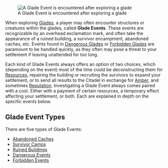 [[File:ATSgladeevent.PNG|thumb|A Glade Event is encountered after exploring a glade]]

When exploring [[Glades]], a player may often encounter structures or creatures within the glades, called '''Glade Events'''. These events are recognizable by an overhead exclamation mark, and often take the appearance of a ruined building, a survivor encampment, abandoned caches, etc. Events found in [[Dangerous Glades]] or [[Forbidden Glades]] are paramount to be handled quickly, as they often may pose a threat to your settlement if leaving unattended for too long.

Each kind of Glade Events always offers an option of two choices, which (depending on the event) most of the time could be deconstructing them for [[Resources]], repairing the building or recruiting the survivors to expand your settlement, or to send all results to the Citadel in exchange for [[Amber]], and sometimes [[Reputation]]. Investigating a Glade Event always comes paired with a cost. Either with a payment of certain resources, a temporary effect affecting your settlement, or both. Each are explained in depth on the specific events below.

== Glade Event Types ==
There are five types of Glade Events:
* [[Abandoned Caches]]
* [[Survivor Camps]]
* [[Ruined Buildings]]
* [[Dangerous Events]]
* [[Forbidden Events]]